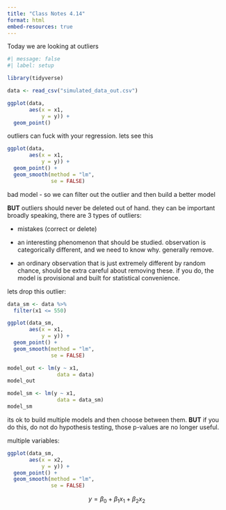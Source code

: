 ```yaml
---
title: "Class Notes 4.14"
format: html
embed-resources: true
---
```


Today we are looking at outliers

```r
#| message: false
#| label: setup

library(tidyverse)

data <- read_csv("simulated_data_out.csv")
```

```r
ggplot(data, 
       aes(x = x1,
           y = y)) +
  geom_point()
```

outliers can fuck with your regression. lets see this

```r
ggplot(data, 
       aes(x = x1,
           y = y)) +
  geom_point() + 
  geom_smooth(method = "lm",
              se = FALSE)
```

bad model - so we can filter out the outlier and then build a better model

**BUT** outliers should never be deleted out of hand. they can be important
broadly speaking, there are 3 types of outliers:

- mistakes (correct or delete)

- an interesting phenomenon that should be studied. observation is categorically different, and we need to know why. generally remove.

- an ordinary observation that is just extremely different by random chance, should be extra careful about removing these. if you do, the model is provisional and built for statistical convenience.

lets drop this outlier:

```r
data_sm <- data %>% 
  filter(x1 <= 550)

ggplot(data_sm,
       aes(x = x1,
           y = y)) +
  geom_point() +
  geom_smooth(method = "lm",
              se = FALSE)
```

```r
model_out <- lm(y ~ x1,
                data = data)
model_out

model_sm <- lm(y ~ x1,
                data = data_sm)
model_sm
```

its ok to build multiple models and then choose between them. **BUT** if you do this, do not do hypothesis testing, those p-values are no longer useful.

multiple variables:

```r
ggplot(data_sm,
       aes(x = x2,
           y = y)) +
  geom_point() + 
  geom_smooth(method = "lm",
              se = FALSE)
```

$$y = \beta_0 + \beta_1x_1 + \beta_2x_2$$

